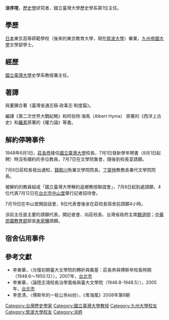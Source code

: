 {{noteTA
|T=涂序瑄
|G1=姓氏
}}
'''涂序瑄'''，[[歷史學|歷史學]]研究者，國立臺灣大學歷史學系第1位主任。

==學歷==
[[日本|日本]]東京高等師範學校（後來的東京教育大學，現在[[筑波大學|筑波大學]]）畢業，[[九州帝國大學|九州帝國大學]]文學部學士。

==經歷==
[[國立臺灣大學|國立臺灣大學]]史學系教授兼主任。

==著譯==
與董鐸合著《臺灣省通志稿·政事志·制度篇》。

編譯《第二次世界大戰紀略》和阿伯特·海馬（Albert Hyma） 原著的《西洋上古史》和[[羅素|羅素]]原著的《權力論》等書。

==解約停聘事件==
1948年6月1日，[[莊長恭|莊長恭]]接任[[國立臺灣大學|國立臺灣大學]]校長，7月1日發新學年聘書（8月1日起聘）時沒有續約的多位教員，7月7日在文學院集會，隨後到校長室請願。

7月8日莊校長發出通知，[[錢歌川|錢歌川]]免兼文學院院長，[[丁燮林|丁燮林]]教務長兼代文學院院長。

被解約的教員組成「國立臺灣大學解約返鄉教授聯誼會」，7月8日起到處請願，4位代表7月12日在[[台北市|台北市]][[中山堂|中山堂]]舉行記者招待會。

7月19日在中山堂開談話會，8位代表會後坐在莊校長宿舍前請願4小時。

涂前主任是主要的請願代表，開記者會、向莊校長、台灣省政府主席[[魏道明|魏道明]]；[[中華民國教育部|中華民國教育部]]部長[[朱家驊|朱家驊]]請願。

==宿舍佔用事件==

==參考文獻== 
*李東華，〈光復初期臺大文學院的轉折與奠基：莊長恭與傅斯年校長時期（1948.6～1950.12）〉，2007年，[[台北市|台北市]]
*李東華，〈論陸志鴻校長治學風格與臺大文學院（1946.8-1948.5）〉，2005年，[[台北市|台北市]]
*李思清，〈傅斯年的一桩公务纠纷〉，《粵海風》2008年第6期

{{DEFAULTSORT:T}}
[[Category:台灣歷史學家|Category:台灣歷史學家]]
[[Category:國立臺灣大學教授|Category:國立臺灣大學教授]]
[[Category:九州大學校友|Category:九州大學校友]]
[[Category:筑波大學校友|Category:筑波大學校友]]
[[Category:涂姓|Category:涂姓]]